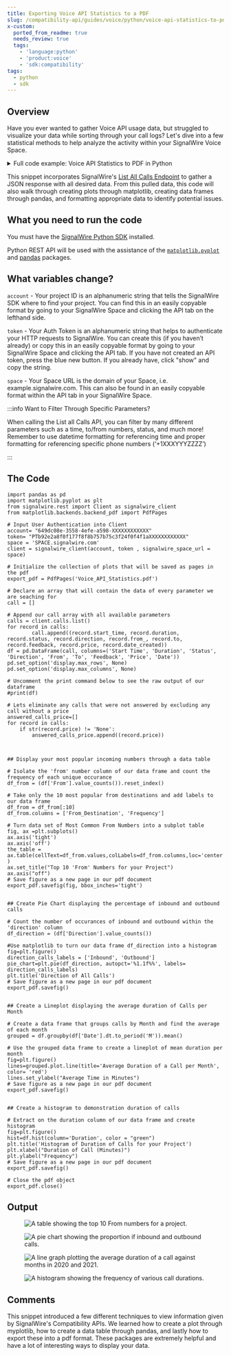 ```yaml
---
title: Exporting Voice API Statistics to a PDF
slug: /compatibility-api/guides/voice/python/voice-api-statistics-to-pdf
x-custom:
  ported_from_readme: true
  needs_review: true
  tags:
    - 'language:python'
    - 'product:voice'
    - 'sdk:compatibility'
tags:
  - python
  - sdk
---
```


## Overview

Have you ever wanted to gather Voice API usage data, but struggled to visualize your data while sorting through your call logs? Let's dive into a few statistical methods to help analyze the activity within your SignalWire Voice Space.


<details>
  <summary>Full code example: Voice API Statistics to PDF in Python</summary>

```python
import pandas as pd
import matplotlib.pyplot as plt
from signalwire.rest import Client as signalwire_client
from matplotlib.backends.backend_pdf import PdfPages

# Input User Authentication into Client
account= "649dc08e-3558-XXXX-XXXX-XXXXXXXXXXXX"
token= "PTb92e2a8f0f177f8f8b757b75c3fXXXXXXXXXXXXXXXXXXXXX"
space = 'SPACE.signalwire.com'
client = signalwire_client(account, token , signalwire_space_url = space)


# Declare an array that will contain the data of every parameter we are seaching for
call = []

# Append our call array with all available parameters
calls = client.calls.list()
for record in calls:
        call.append((record.start_time, record.duration, record.status, record.direction, record.from_, record.to, record.feedback, record.price, record.date_created))
df = pd.DataFrame(call, columns=('Start Time', 'Duration', 'Status', 'Direction', 'From', 'To', 'Feedback', 'Price', 'Date'))
pd.set_option('display.max_rows', None)
pd.set_option('display.max_columns', None)

# Uncomment the print command below to see the raw output of our dataframe
#print(df)


# Initialize the collection of plots that will be saved as pages in the pdf
export_pdf = PdfPages('Voice_API_Statistics.pdf')
    
  
## Display your most popular incoming numbers through a data table

# Isolate the 'from' number column of our data frame and count the frequency of each unique occurance
df_from = (df['From'].value_counts()).reset_index()

# Take only the 10 most popular from destinations and add labels to our data frame
df_from = df_from[:10]
df_from.columns = ['From_Destination', 'Frequency']

# Turn data set of Most Common From Numbers into a subplot table
fig, ax =plt.subplots()
ax.axis('tight')
ax.axis('off')
the_table = ax.table(cellText=df_from.values,colLabels=df_from.columns,loc='center', )
ax.set_title("Top 10 'From' Numbers for your Project")
ax.axis("off")
# Save figure as a new page in our pdf document
export_pdf.savefig(fig, bbox_inches='tight')


## Create Pie Chart displaying the percentage of inbound and outbound calls

# Count the number of occurances of inbound and outbound within the 'direction' column
df_direction = (df['Direction'].value_counts())

#Use matplotlib to turn our data frame df_direction into a histogram
fig=plt.figure()
direction_calls_labels = ['Inbound', 'Outbound']
pie_chart=plt.pie(df_direction, autopct='%1.1f%%', labels= direction_calls_labels)
plt.title('Direction of All Calls')
# Save figure as a new page in our pdf document
export_pdf.savefig()


## Create a Lineplot displaying the average duration of Calls per Month

# Create a data frame that groups calls by Month and find the average of each month
grouped = df.groupby(df['Date'].dt.to_period('M')).mean()

# Use the grouped data frame to create a lineplot of mean duration per month
fig=plt.figure()
lines=grouped.plot.line(title='Average Duration of a Call per Month', color= 'red')
lines.set_ylabel("Average Time in Minutes")
# Save figure as a new page in our pdf document
export_pdf.savefig()


## Create a histogram to demonstration duration of calls

# Extract on the duration column of our data frame and create histogram
fig=plt.figure()
hist=df.hist(column='Duration', color = "green")
plt.title('Histogram of Duration of Calls for your Project')
plt.xlabel("Duration of Call (Minutes)")
plt.ylabel("Frequency")
# Save figure as a new page in our pdf document
export_pdf.savefig()

# Close the pdf object
export_pdf.close()
```

</details>

This snippet incorporates SignalWire's [List All Calls Endpoint](/rest/compatibility-api/endpoints/list-all-calls) to gather a JSON response with all desired data. From this pulled data, this code will also walk through creating plots through matplotlib, creating data frames through pandas, and formatting appropriate data to identify potential issues.

What you need to run the code
-----------------------------

You must have the [SignalWire Python SDK](/compatibility-api/sdks) installed.

Python REST API will be used with the assistance of the  [`matplotlib.pyplot`](https://matplotlib.org/) and [pandas](https://pandas.pydata.org/docs/getting_started/install.html) packages.

What variables change?
----------------------

`account` - Your project ID is an alphanumeric string that tells the SignalWire SDK where to find your project. You can find this in an easily copyable format by going to your SignalWire Space and clicking the API tab on the lefthand side.  

`token` - Your Auth Token is an alphanumeric string that helps to authenticate your HTTP requests to SignalWire. You can create this (if you haven’t already) or copy this in an easily copyable format by going to your SignalWire Space and clicking the API tab. If you have not created an API token, press the blue new button. If you already have, click "show" and copy the string. 

`space` - Your Space URL is the domain of your Space, i.e. example.signalwire.com. This can also be found in an easily copyable format within the API tab in your SignalWire Space. 


:::info Want to Filter Through Specific Parameters?

When calling the List all Calls API, you can filter by many different parameters such as a time, to/from numbers, status, and much more! Remember to use datetime formatting for referencing time and proper formatting for referencing specific phone numbers (‘+1XXXYYYZZZZ’)

:::

The Code
--------

```text
import pandas as pd
import matplotlib.pyplot as plt
from signalwire.rest import Client as signalwire_client
from matplotlib.backends.backend_pdf import PdfPages

# Input User Authentication into Client
account= "649dc08e-3558-4efe-a598-XXXXXXXXXXXX"
token= "PTb92e2a8f0f177f8f8b757b75c3f24f0f4f1aXXXXXXXXXXXX"
space = 'SPACE.signalwire.com'
client = signalwire_client(account, token , signalwire_space_url = space)

# Initialize the collection of plots that will be saved as pages in the pdf
export_pdf = PdfPages('Voice_API_Statistics.pdf')

# Declare an array that will contain the data of every parameter we are seaching for
call = []

# Append our call array with all available parameters
calls = client.calls.list()
for record in calls:
        call.append((record.start_time, record.duration, record.status, record.direction, record.from_, record.to, record.feedback, record.price, record.date_created))
df = pd.DataFrame(call, columns=('Start Time', 'Duration', 'Status', 'Direction', 'From', 'To', 'Feedback', 'Price', 'Date'))
pd.set_option('display.max_rows', None)
pd.set_option('display.max_columns', None)

# Uncomment the print command below to see the raw output of our dataframe
#print(df)

# Lets eliminate any calls that were not answered by excluding any call without a price
answered_calls_price=[]
for record in calls:
    if str(record.price) != 'None':
        answered_calls_price.append((record.price))



## Display your most popular incoming numbers through a data table

# Isolate the 'from' number column of our data frame and count the frequency of each unique occurance
df_from = (df['From'].value_counts()).reset_index()

# Take only the 10 most popular from destinations and add labels to our data frame
df_from = df_from[:10]
df_from.columns = ['From_Destination', 'Frequency']

# Turn data set of Most Common From Numbers into a subplot table
fig, ax =plt.subplots()
ax.axis('tight')
ax.axis('off')
the_table = ax.table(cellText=df_from.values,colLabels=df_from.columns,loc='center', )
ax.set_title("Top 10 'From' Numbers for your Project")
ax.axis("off")
# Save figure as a new page in our pdf document
export_pdf.savefig(fig, bbox_inches='tight')


## Create Pie Chart displaying the percentage of inbound and outbound calls

# Count the number of occurances of inbound and outbound within the 'direction' column
df_direction = (df['Direction'].value_counts())

#Use matplotlib to turn our data frame df_direction into a histogram
fig=plt.figure()
direction_calls_labels = ['Inbound', 'Outbound']
pie_chart=plt.pie(df_direction, autopct='%1.1f%%', labels= direction_calls_labels)
plt.title('Direction of All Calls')
# Save figure as a new page in our pdf document
export_pdf.savefig()


## Create a Lineplot displaying the average duration of Calls per Month

# Create a data frame that groups calls by Month and find the average of each month
grouped = df.groupby(df['Date'].dt.to_period('M')).mean()

# Use the grouped data frame to create a lineplot of mean duration per month
fig=plt.figure()
lines=grouped.plot.line(title='Average Duration of a Call per Month', color= 'red')
lines.set_ylabel("Average Time in Minutes")
# Save figure as a new page in our pdf document
export_pdf.savefig()


## Create a histogram to demonstration duration of calls

# Extract on the duration column of our data frame and create histogram
fig=plt.figure()
hist=df.hist(column='Duration', color = "green")
plt.title('Histogram of Duration of Calls for your Project')
plt.xlabel("Duration of Call (Minutes)")
plt.ylabel("Frequency")
# Save figure as a new page in our pdf document
export_pdf.savefig()

# Close the pdf object
export_pdf.close()
```

Output
------

<figure>
  <img className="img-800" src={require("./56e0647-Screen_Shot_2021-09-08_at_11.41.25_AM.webP").default} alt="A table showing the top 10 From numbers for a project." />
</figure>

<figure>
  <img className="img-800" src={require("./c1a9047-Screen_Shot_2021-09-08_at_11.42.13_AM.webP").default} alt="A pie chart showing the proportion if inbound and outbound calls." />
</figure>

<figure>
  <img className="img-800" src={require("./e733a61-Screen_Shot_2021-09-08_at_11.42.33_AM.webP").default} alt="A line graph plotting the average duration of a call against months in 2020 and 2021." />
</figure>

<figure>
  <img className="img-800" src={require("./803c508-Histogram.webP").default} alt="A histogram showing the frequency of various call durations." />
</figure>

Comments
--------

This snippet introduced a few different techniques to view information given by SignalWire's Compatibility APIs. We learned how to create a plot through myplotlib, how to create a data table through pandas, and lastly how to export these into a pdf format. These packages are extremely helpful and have a lot of interesting ways to display your data.
